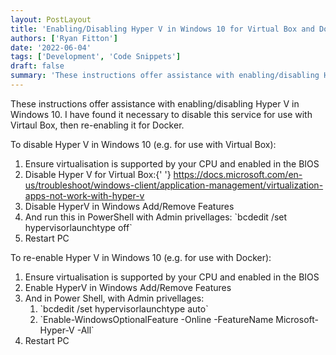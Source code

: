 ```yaml
---
layout: PostLayout
title: 'Enabling/Disabling Hyper V in Windows 10 for Virtual Box and Docker development'
authors: ['Ryan Fitton']
date: '2022-06-04'
tags: ['Development', 'Code Snippets']
draft: false
summary: 'These instructions offer assistance with enabling/disabling Hyper V in Windows 10. I have found it necessary to disable this service for use with Virtaul Box, then re-enabling it for Docker. To disable Hyper V in Windows 10 (e.g. for use with Virtual Box): Ensure virtualisation is supported by your CPU and enabled in the BIOS [&amp;hellip;]'
---
```


<p>
  These instructions offer assistance with enabling/disabling Hyper V in Windows 10. I have found it
  necessary to disable this service for use with Virtaul Box, then re-enabling it for Docker.
</p>
<p>To disable Hyper V in Windows 10 (e.g. for use with Virtual Box): </p>
<ol>
  <li>Ensure virtualisation is supported by your CPU and enabled in the BIOS</li>
  <li>
    Disable Hyper V for Virtual Box:{' '}
    <a
      href="https://docs.microsoft.com/en-us/troubleshoot/windows-client/application-management/virtualization-apps-not-work-with-hyper-v"
      target="_blank"
      rel="noopener"
    >
      https://docs.microsoft.com/en-us/troubleshoot/windows-client/application-management/virtualization-apps-not-work-with-hyper-v
    </a>
  </li>
  <li>Disable HyperV in Windows Add/Remove Features</li>
  <li>
    And run this in PowerShell with Admin privellages:
    `bcdedit /set hypervisorlaunchtype off`
  </li>
  <li>Restart PC</li>
</ol>
<p>To re-enable Hyper V in Windows 10 (e.g. for use with Docker): </p>
<ol>
  <li>Ensure virtualisation is supported by your CPU and enabled in the BIOS</li>
  <li>Enable HyperV in Windows Add/Remove Features</li>
  <li>
    And in Power Shell, with Admin privellages:
    <ol>
      <li>
        `bcdedit /set hypervisorlaunchtype auto`
      </li>
      <li>
        `Enable-WindowsOptionalFeature -Online -FeatureName Microsoft-Hyper-V -All`
      </li>
    </ol>
  </li>
  <li>Restart PC</li>
</ol>
